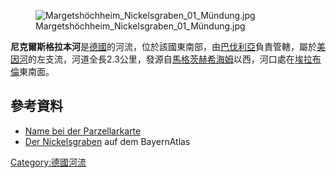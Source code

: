{{Coord|49.850865|N|9.860313|E|display=title}}
[[Image:Margetshöchheim_Nickelsgraben_01_Mündung.jpg|right]]

'''尼克爾斯格拉本河'''是[[德國|德國]]的河流，位於該國東南部，由[[巴伐利亞|巴伐利亞]]負責管轄，屬於[[美因河|美因河]]的左支流，河道全長2.3公里，發源自[[馬格茨赫希海姆|馬格茨赫希海姆]]以西，河口處在[[埃拉布倫|埃拉布倫]]東南面。

==參考資料==
* [http://geoportal.bayern.de/bayernatlas/default?lon=4345612.0&lat=5525735.0&zoom=13&base=951 Name bei der Parzellarkarte]
* [http://geoportal.bayern.de/bayernatlas/default?lon=4345768.0&lat=5525473.5&zoom=10&base=951 Der Nickelsgraben] auf dem BayernAtlas

{{Germany-geo-stub}}
[[Category:德國河流|Category:德國河流]]